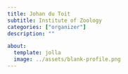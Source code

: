 ```yaml
---
title: Johan du Toit
subtitle: Institute of Zoology
categories: ["organizer"]
description: ""

about:
  template: jolla
  image: ../assets/blank-profile.png
---
```

